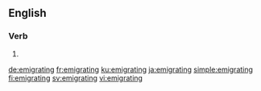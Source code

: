 ==English==

===Verb===
{{head|en|present participle}}

# {{present participle of|emigrate|lang=en|nocat=1}}

[[de:emigrating]]
[[fr:emigrating]]
[[ku:emigrating]]
[[ja:emigrating]]
[[simple:emigrating]]
[[fi:emigrating]]
[[sv:emigrating]]
[[vi:emigrating]]
